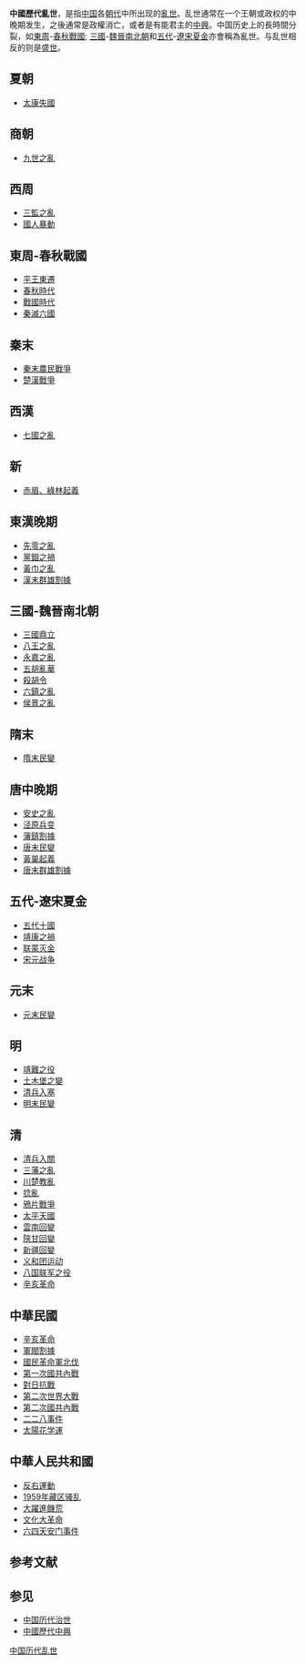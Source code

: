 {{multiple issues|
{{copyedit|time=2018-03-24T07:40:23+00:00}}
{{disputed|time=2018-03-24T07:40:23+00:00}}
{{unreferenced|time=2018-03-24T07:40:23+00:00}}
}}
'''中國歷代亂世'''，是指[[中国|中国]]各[[中国朝代|朝代]]中所出现的[[亂世|亂世]]。乱世通常在一个王朝或政权的中晚期发生，之後通常是政權消亡，或者是有能君主的[[中興|中興]]。中国历史上的長時間分裂，如[[東周|東周]]-[[春秋戰國|春秋戰國]]; [[三國|三國]]-[[魏晉南北朝|魏晉南北朝]]和[[五代|五代]]-[[遼|遼]][[宋|宋]][[西夏|夏]][[金|金]]亦會稱為亂世。与乱世相反的则是[[盛世|盛世]]。

== 夏朝 ==
*[[太康失國|太康失國]]

== 商朝 ==
*[[九世之亂|九世之亂]]

== 西周 ==
*[[管蔡之亂|三監之亂]]
*[[國人暴動|國人暴動]]

== 東周-春秋戰國 ==
*[[平王東遷|平王東遷]]
*[[春秋時代|春秋時代]]
*[[戰國時代|戰國時代]]
*[[秦滅六國|秦滅六國]]

== 秦末 ==
*[[秦末農民戰爭|秦末農民戰爭]]
*[[楚漢戰爭|楚漢戰爭]]

== 西漢 ==
*[[七國之亂|七國之亂]]

== 新 ==
*[[赤眉、綠林起義|赤眉、綠林起義]]

== 東漢晚期 ==
*[[東漢與羌的戰爭|先零之亂]]
*[[黨錮之禍|黨錮之禍]]
*[[黃巾之亂|黃巾之亂]]
*[[东汉末年|漢末群雄割據]]
{{See|董卓討伐戰}}

== 三國-魏晉南北朝 ==
*[[三國鼎立|三國鼎立]]
*[[八王之亂|八王之亂]]
*[[永嘉之亂|永嘉之亂]]
*[[五胡亂華|五胡亂華]]
*[[殺胡令|殺胡令]]
*[[六鎮之亂|六鎮之亂]]
*[[侯景之亂|侯景之亂]]

== 隋末 ==
*[[隋末民變|隋末民變]]

== 唐中晚期 ==
*[[安史之亂|安史之亂]]
*[[泾原兵变|泾原兵变]]
*[[藩鎮割據|藩鎮割據]]
*[[唐末民變|唐末民變]]
*[[黃巢起義|黃巢起義]]
*[[唐朝末年|唐末群雄割據]]

== 五代-遼宋夏金 ==
*[[五代十國|五代十國]]
*[[靖康之禍|靖康之禍]]
*[[联蒙灭金|联蒙灭金]]
*[[宋元战争|宋元战争]]

==元末==
*[[元末民變|元末民變]]

==明==
*[[靖難之役|靖難之役]]
*[[土木堡之變|土木堡之變]]
*[[清兵入塞|清兵入塞]]
*[[明末民變|明末民變]]

==清==
*[[清兵入關|清兵入關]]
*[[三藩之亂|三藩之亂]]
*[[川楚教亂|川楚教亂]]
*[[捻亂|捻亂]]
*[[鴉片戰爭|鴉片戰爭]]
*[[太平天國|太平天國]]
*[[雲南回變|雲南回變]]
*[[陝甘回變|陝甘回變]]
*[[新疆回變|新疆回變]]
*[[义和团运动|义和团运动]]
*[[八国联军之役|八国联军之役]]
*[[辛亥革命|辛亥革命]]

==中華民國==
*[[辛亥革命|辛亥革命]]
*[[民國軍閥|軍閥割據]]
*[[國民革命軍北伐|國民革命軍北伐]]
*[[第一次國共內戰|第一次國共內戰]]
*[[對日抗戰|對日抗戰]]
*[[第二次世界大戰|第二次世界大戰]]
*[[第二次國共內戰|第二次國共內戰]]
*[[二二八事件|二二八事件]]
*[[太陽花学運|太陽花学運]]

==中華人民共和國==
*[[反右運動|反右運動]] 
*[[1959年藏区骚乱|1959年藏区骚乱]] 
*[[大躍進饑荒|大躍進饑荒]]
*[[文化大革命|文化大革命]]
*[[六四天安门事件|六四天安门事件]]

== 参考文献 ==
{{Reflist}}

== 参见 ==
{{Portal box|中国|政治|历史}}
* [[中国历代治世|中国历代治世]]
* [[中國歷代中興|中國歷代中興]]

[[Category:中国历代乱世|]]